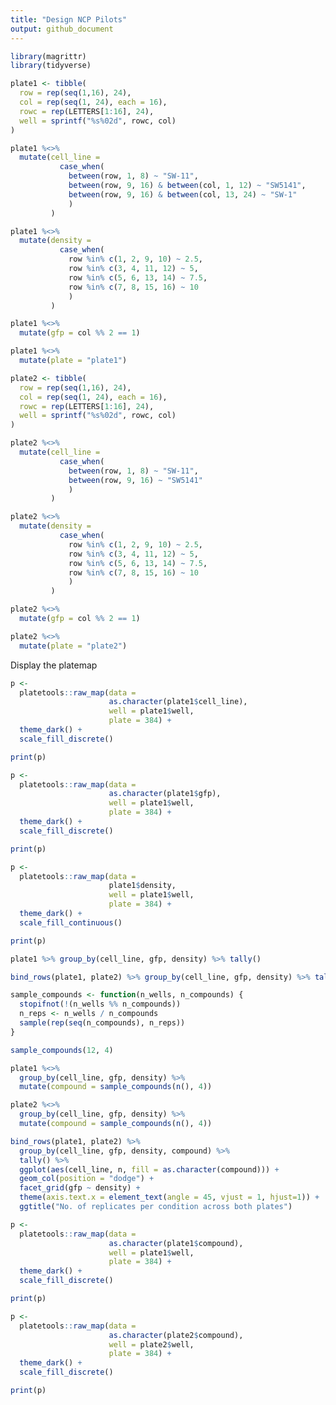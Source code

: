 ```yaml
---
title: "Design NCP Pilots"
output: github_document
---
```


```r
library(magrittr)
library(tidyverse)
```


```r
plate1 <- tibble(
  row = rep(seq(1,16), 24),
  col = rep(seq(1, 24), each = 16),
  rowc = rep(LETTERS[1:16], 24),
  well = sprintf("%s%02d", rowc, col)
)

plate1 %<>%
  mutate(cell_line = 
           case_when(
             between(row, 1, 8) ~ "SW-11",
             between(row, 9, 16) & between(col, 1, 12) ~ "SW5141",
             between(row, 9, 16) & between(col, 13, 24) ~ "SW-1"
             )
         )

plate1 %<>%
  mutate(density = 
           case_when(
             row %in% c(1, 2, 9, 10) ~ 2.5,
             row %in% c(3, 4, 11, 12) ~ 5,
             row %in% c(5, 6, 13, 14) ~ 7.5,
             row %in% c(7, 8, 15, 16) ~ 10
             )
         )

plate1 %<>%
  mutate(gfp = col %% 2 == 1)

plate1 %<>%
  mutate(plate = "plate1")
```


```r
plate2 <- tibble(
  row = rep(seq(1,16), 24),
  col = rep(seq(1, 24), each = 16),
  rowc = rep(LETTERS[1:16], 24),
  well = sprintf("%s%02d", rowc, col)
)

plate2 %<>%
  mutate(cell_line = 
           case_when(
             between(row, 1, 8) ~ "SW-11",
             between(row, 9, 16) ~ "SW5141"
             )
         )

plate2 %<>%
  mutate(density = 
           case_when(
             row %in% c(1, 2, 9, 10) ~ 2.5,
             row %in% c(3, 4, 11, 12) ~ 5,
             row %in% c(5, 6, 13, 14) ~ 7.5,
             row %in% c(7, 8, 15, 16) ~ 10
             )
         )

plate2 %<>%
  mutate(gfp = col %% 2 == 1)

plate2 %<>%
  mutate(plate = "plate2")
```

Display the platemap

```r
p <- 
  platetools::raw_map(data =
                      as.character(plate1$cell_line),
                      well = plate1$well,
                      plate = 384) +
  theme_dark() +
  scale_fill_discrete()

print(p)

p <- 
  platetools::raw_map(data =
                      as.character(plate1$gfp),
                      well = plate1$well,
                      plate = 384) +
  theme_dark() +
  scale_fill_discrete()

print(p)

p <- 
  platetools::raw_map(data =
                      plate1$density,
                      well = plate1$well,
                      plate = 384) +
  theme_dark() +
  scale_fill_continuous()

print(p)
```


```r
plate1 %>% group_by(cell_line, gfp, density) %>% tally()

bind_rows(plate1, plate2) %>% group_by(cell_line, gfp, density) %>% tally()
```

```r
sample_compounds <- function(n_wells, n_compounds) {
  stopifnot(!(n_wells %% n_compounds))
  n_reps <- n_wells / n_compounds
  sample(rep(seq(n_compounds), n_reps))
}

sample_compounds(12, 4)
```


```r
plate1 %<>% 
  group_by(cell_line, gfp, density) %>% 
  mutate(compound = sample_compounds(n(), 4))

plate2 %<>% 
  group_by(cell_line, gfp, density) %>% 
  mutate(compound = sample_compounds(n(), 4))
```


```r
bind_rows(plate1, plate2) %>% 
  group_by(cell_line, gfp, density, compound) %>% 
  tally() %>%
  ggplot(aes(cell_line, n, fill = as.character(compound))) + 
  geom_col(position = "dodge") + 
  facet_grid(gfp ~ density) +
  theme(axis.text.x = element_text(angle = 45, vjust = 1, hjust=1)) +
  ggtitle("No. of replicates per condition across both plates")
```


```r
p <- 
  platetools::raw_map(data =
                      as.character(plate1$compound),
                      well = plate1$well,
                      plate = 384) +
  theme_dark() +
  scale_fill_discrete()

print(p)

p <- 
  platetools::raw_map(data =
                      as.character(plate2$compound),
                      well = plate2$well,
                      plate = 384) +
  theme_dark() +
  scale_fill_discrete()

print(p)
```

